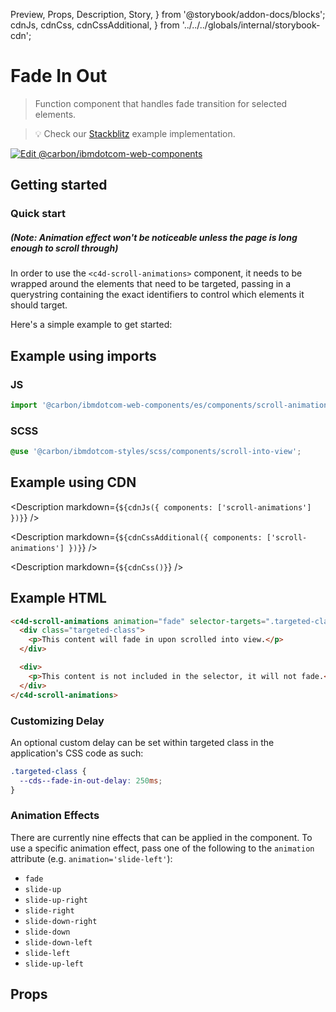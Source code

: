   Preview,
  Props,
  Description,
  Story,
} from '@storybook/addon-docs/blocks';
  cdnJs,
  cdnCss,
  cdnCssAdditional,
} from '../../../globals/internal/storybook-cdn';

# Fade In Out

> Function component that handles fade transition for selected elements.

> 💡 Check our
> [Stackblitz](https://stackblitz.com/github/carbon-design-system/carbon-for-ibm-dotcom/tree/main/packages/web-components/examples/stackblitz/components/scroll-animations)
> example implementation.

[![Edit @carbon/ibmdotcom-web-components](https://codesandbox.io/static/img/play-codesandbox.svg)](https://stackblitz.com/github/carbon-design-system/carbon-for-ibm-dotcom/tree/main/packages/web-components/examples/codesandbox/components/scroll-animations)

## Getting started

### Quick start

##### (Note: Animation effect won't be noticeable unless the page is long enough to scroll through)

In order to use the `<c4d-scroll-animations>` component, it needs to be wrapped
around the elements that need to be targeted, passing in a querystring
containing the exact identifiers to control which elements it should target.

Here's a simple example to get started:

## Example using imports

### JS

```javascript
import '@carbon/ibmdotcom-web-components/es/components/scroll-animations/index.js';
```

### SCSS

```scss
@use '@carbon/ibmdotcom-styles/scss/components/scroll-into-view';
```

## Example using CDN

<Description markdown={`${cdnJs({ components: ['scroll-animations'] })}`} />

<Description
  markdown={`${cdnCssAdditional({ components: ['scroll-animations'] })}`}
/>

<Description markdown={`${cdnCss()}`} />

## Example HTML

```html
<c4d-scroll-animations animation="fade" selector-targets=".targeted-class">
  <div class="targeted-class">
    <p>This content will fade in upon scrolled into view.</p>
  </div>

  <div>
    <p>This content is not included in the selector, it will not fade.</p>
  </div>
</c4d-scroll-animations>
```

### Customizing Delay

An optional custom delay can be set within targeted class in the application's
CSS code as such:

```css
.targeted-class {
  --cds--fade-in-out-delay: 250ms;
}
```

### Animation Effects

There are currently nine effects that can be applied in the component. To use a
specific animation effect, pass one of the following to the `animation`
attribute (e.g. `animation='slide-left'`):

- `fade`
- `slide-up`
- `slide-up-right`
- `slide-right`
- `slide-down-right`
- `slide-down`
- `slide-down-left`
- `slide-left`
- `slide-up-left`

## Props

<Props of="cds-scroll-animations" />

<Description markdown={contributing} />
